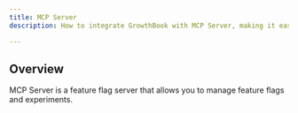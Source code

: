 ```yaml
---
title: MCP Server
description: How to integrate GrowthBook with MCP Server, making it easy to connect feature flags and experiments with MCP Server.

---
```


## Overview

MCP Server is a feature flag server that allows you to manage feature flags and experiments.
